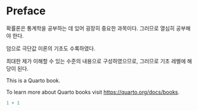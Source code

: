 # Preface {.unnumbered}

확률론은 통계학을 공부하는 데 있어 굉장히 중요한 과목이다. 그러므로 열심히 공부해야 한다.

덤으로 극단값 이론의 기초도 수록하였다.

최대한 제가 이해할 수 있는 수준의 내용으로 구성하였으므로, 그러므로 기초 레벨에 해당이 된다.

This is a Quarto book.

To learn more about Quarto books visit <https://quarto.org/docs/books>.

```r
1 + 1
```
